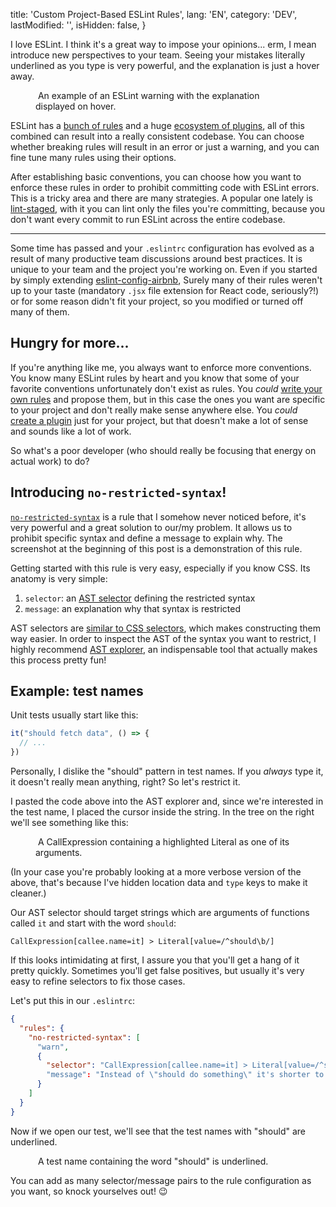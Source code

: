 
  title: 'Custom Project-Based ESLint Rules',
  lang: 'EN',
  category: 'DEV',
  lastModified: '',
  isHidden: false,
}

I love ESLint. I think it's a great way to impose your opinions... erm, I mean introduce new perspectives to your team. Seeing your mistakes literally underlined as you type is very powerful, and the explanation is just a hover away.

<Figure>
  <Image
    srcId="1_zs1MOwXPd-FcxoQ5RIMvyw_t3axyl"
    originalWidth="2000"
    originalHeight="816"
  />
  <Caption>
    An example of an ESLint warning with the explanation displayed on hover.
  </Caption>
</Figure>

ESLint has a [bunch of rules][rules] and a huge [ecosystem of plugins][plugins], all of this combined can result into a really consistent codebase. You can choose whether breaking rules will result in an error or just a warning, and you can fine tune many rules using their options.

After establishing basic conventions, you can choose how you want to enforce these rules in order to prohibit committing code with ESLint errors. This is a tricky area and there are many strategies. A popular one lately is [lint-staged], with it you can lint only the files you're committing, because you don't want every commit to run ESLint across the entire codebase.

---

Some time has passed and your `.eslintrc` configuration has evolved as a result of many productive team discussions around best practices. It is unique to your team and the project you're working on. Even if you started by simply extending [eslint-config-airbnb], Surely many of their rules weren't up to your taste (mandatory `.jsx` file extension for React code, seriously?!) or for some reason didn't fit your project, so you modified or turned off many of them.

## Hungry for more...

If you're anything like me, you always want to enforce more conventions. You know many ESLint rules by heart and you know that some of your favorite conventions unfortunately don't exist as rules. You _could_ [write your own rules][authoring rules] and propose them, but in this case the ones you want are specific to your project and don't really make sense anywhere else. You _could_ [create a plugin][authoring plugins] just for your project, but that doesn't make a lot of sense and sounds like a lot of work.

So what's a poor developer (who should really be focusing that energy on actual work) to do?

## Introducing `no-restricted-syntax`!

[`no-restricted-syntax`][no-restricted-syntax] is a rule that I somehow never noticed before, it's very powerful and a great solution to our/my problem. It allows us to prohibit specific syntax and define a message to explain why. The screenshot at the beginning of this post is a demonstration of this rule.

Getting started with this rule is very easy, especially if you know CSS. Its anatomy is very simple:

  1. `selector`: an [AST selector][selector] defining the restricted syntax
  2. `message`: an explanation why that syntax is restricted

AST selectors are [similar to CSS selectors][selector-syntax], which makes constructing them way easier. In order to inspect the AST of the syntax you want to restrict, I highly recommend [AST explorer], an indispensable tool that actually makes this process pretty fun!

## Example: test names

Unit tests usually start like this:

```js
it("should fetch data", () => {
  // ...
})
```

Personally, I dislike the "should" pattern in test names. If you _always_ type it, it doesn't really mean anything, right? So let's restrict it.

I pasted the code above into the AST explorer and, since we're interested in the test name, I placed the cursor inside the string. In the tree on the right we'll see something like this:

<Figure>
  <Image
    srcId="1_dTIikih-HgPjxoohx4TFDA_yurtdg"
    originalWidth="1248"
    originalHeight="468"
  />
  <Caption>
    A <InlineCode>CallExpression</InlineCode> containing a highlighted <InlineCode>Literal</InlineCode> as one of its arguments.
  </Caption>
</Figure>

(In your case you're probably looking at a more verbose version of the above, that's because I've hidden location data and `type` keys to make it cleaner.)

Our AST selector should target strings which are arguments of functions called `it` and start with the word `should`:

```
CallExpression[callee.name=it] > Literal[value=/^should\b/]
```

If this looks intimidating at first, I assure you that you'll get a hang of it pretty quickly. Sometimes you'll get false positives, but usually it's very easy to refine selectors to fix those cases.

Let's put this in our `.eslintrc`:

```json
{
  "rules": {
    "no-restricted-syntax": [
      "warn",
      {
        "selector": "CallExpression[callee.name=it] > Literal[value=/^should\\b/]"
        "message": "Instead of \"should do something\" it's shorter to type \"does something\"."
      }
    ]
  }
}
```

Now if we open our test, we'll see that the test names with "should" are underlined.

<Figure>
  <Image
    srcId="1_ixsLwEtNyFOZskm-mAZ7_Q_e3uaud"
    originalWidth="2000"
    originalHeight="300"
  />
  <Caption>
    A test name containing the word "should" is underlined.
  </Caption>
</Figure>

You can add as many selector/message pairs to the rule configuration as you want, so knock yourselves out! 😉

[rules]: https://eslint.org/docs/rules/
[plugins]: https://npms.io/search?q=eslint-plugin
[lint-staged]: https://github.com/okonet/lint-staged
[eslint-config-airbnb]: https://github.com/airbnb/javascript/tree/master/packages/eslint-config-airbnb
[authoring rules]: https://eslint.org/docs/developer-guide/working-with-rules
[authoring plugins]: https://eslint.org/docs/developer-guide/working-with-plugins
[no-restricted-syntax]: https://eslint.org/docs/rules/no-restricted-syntax
[selector]: https://eslint.org/docs/developer-guide/selectors
[selector-syntax]: https://eslint.org/docs/developer-guide/selectors#what-syntax-can-selectors-have
[AST explorer]: https://astexplorer.net/
